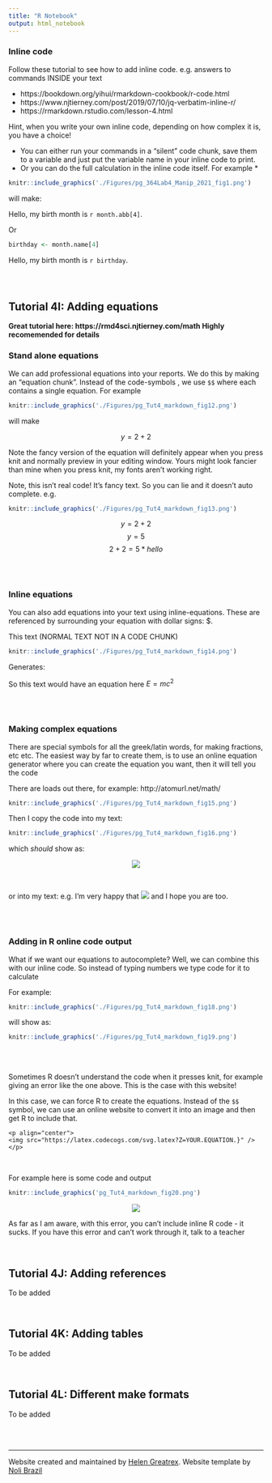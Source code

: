 ```yaml
---
title: "R Notebook"
output: html_notebook
---
```



### Inline code {#Tut4Ec_inline}

Follow these tutorial to see how to add inline code. e.g. answers to commands INSIDE your text

 - https://bookdown.org/yihui/rmarkdown-cookbook/r-code.html
 - https://www.njtierney.com/post/2019/07/10/jq-verbatim-inline-r/
 - https://rmarkdown.rstudio.com/lesson-4.html

Hint, when you write your own inline code, depending on how complex it is, you have a choice!  

 - You can either run your commands in a "silent" code chunk, save them to a variable and just put the variable name in your inline code to print.  
 - Or you can do the full calculation in the inline code itself. For example *
 
 
```r
knitr::include_graphics('./Figures/pg_364Lab4_Manip_2021_fig1.png')
```
 
 will make:
 
 Hello, my birth month is `r month.abb[4]`.
 
 Or
 
```r
birthday <- month.name[4]
```
 
  Hello, my birth month is `r birthday`.


<div style="margin-bottom:25px;">
</div>  



<br>

<div style="margin-bottom:25px;">
</div> 
## Tutorial 4I: Adding equations {#Tut4I_Eqn}

**Great tutorial here: https://rmd4sci.njtierney.com/math Highly recomemended for details** 
<br>

### Stand alone equations

We can add professional equations into your reports.  We do this by making an "equation chunk".  Instead of the code-symbols , we use `$$` where each contains a single equation. For example

```r
knitr::include_graphics('./Figures/pg_Tut4_markdown_fig12.png')
```

will make

$$
 y = 2+2
$$

Note the fancy version of the equation will definitely appear when you press knit and normally preview in your editing window.   Yours might look fancier than mine when you press knit, my fonts aren't working right.

Note, this isn't real code!  It's fancy text. So you can lie and it doesn't auto complete.  e.g.

```r
knitr::include_graphics('./Figures/pg_Tut4_markdown_fig13.png')
```


$$
 y = 2+2
$$
$$
 y = 5
$$
$$
 2+2 = 5*hello
$$

<br>
<br>

### Inline equations


You can also add equations into your text using inline-equations. These are referenced by surrounding your equation with dollar signs: $.  

This text (NORMAL TEXT NOT IN A CODE CHUNK)

```r
knitr::include_graphics('./Figures/pg_Tut4_markdown_fig14.png')
```

Generates:

So this text would have an equation here $E = mc^2$

<br>
<br>

### Making complex equations

There are special symbols for all the greek/latin words, for making fractions, etc etc.  The easiest way by far to create them, is to use an online equation generator where you can create the equation you want, then it will tell you the code

There are loads out there, for example: http://atomurl.net/math/

```r
knitr::include_graphics('./Figures/pg_Tut4_markdown_fig15.png')
```

Then I copy the code into my text:

```r
knitr::include_graphics('./Figures/pg_Tut4_markdown_fig16.png')
```

 which *should* show as: 
 
<p align="center">
<img src="https://latex.codecogs.com/svg.latex?\frac{\sum_{_i}^nx}{n}" />
</p>


<br>

or into my text: e.g. I'm very happy that <img src="https://latex.codecogs.com/svg.latex?\frac{\sum_{_i}^nx}{n}" /> and I hope you are too.

<br>
<br>

### Adding in R online code output

What if we want our equations to autocomplete?  Well, we can combine this with our inline code. So instead of typing numbers we type code for it to calculate 

For example:

```r
knitr::include_graphics('./Figures/pg_Tut4_markdown_fig18.png')
```

will show as:

```r
knitr::include_graphics('./Figures/pg_Tut4_markdown_fig19.png')
```

<br>
<br>


Sometimes R doesn't understand the code when it presses knit, for example giving an error like the one above.  This is the case with this website!  

In this case, we can force R to create the equations. Instead of the `$$` symbol, we can use an online website to convert it into an image and then get R to include that.

`<p align="center">`<br>`<img src="https://latex.codecogs.com/svg.latex?Z=YOUR.EQUATION.}" />`<br>`</p>`

<br>

For example here is some code and output

```r
knitr::include_graphics('pg_Tut4_markdown_fig20.png')
```

<p align="center">
<img src="https://latex.codecogs.com/svg.latex?\frac{\sum_{_i}^nx}{n}" />
</p>

As far as I am aware, with this error, you can't include inline R code - it sucks. If you have this error and can't work through it, talk to a teacher

<br>

<div style="margin-bottom:25px;">
</div>
## Tutorial 4J: Adding references {#Tut4J_ref}

To be added

<br>


<div style="margin-bottom:25px;">
</div>   
## Tutorial 4K: Adding tables {#Tut4K_Table}

To be added
 
<br>

<div style="margin-bottom:25px;">
</div>   
## Tutorial 4L: Different make formats {#Tut4L_Make}

To be added

<br>
<br>

***



Website created and maintained by [Helen Greatrex](https://www.geog.psu.edu/directory/helen-greatrex). Website template by [Noli Brazil](https://nbrazil.faculty.ucdavis.edu/)



